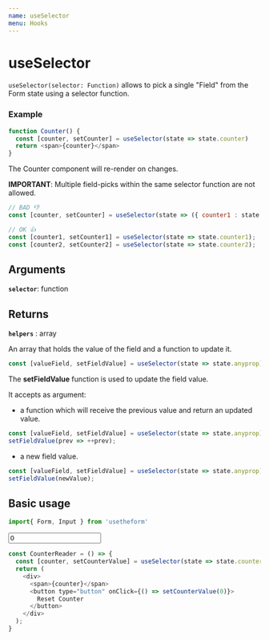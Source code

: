 ---
name: useSelector
menu: Hooks
---


# useSelector
`useSelector(selector: Function)` allows to pick a single "Field" from the Form state using a selector function.

### Example

```javascript
function Counter() {
  const [counter, setCounter] = useSelector(state => state.counter)
  return <span>{counter}</span>
}
```

The Counter component will re-render on changes.

**IMPORTANT**: Multiple field-picks within the same selector function are not allowed.

```javascript
// BAD 👎
const [counter, setCounter] = useSelector(state => ({ counter1 : state.counter1, counter2 : state.counter2 }));
```
```javascript
// OK 👍   
const [counter1, setCounter1] = useSelector(state => state.counter1);
const [counter2, setCounter2] = useSelector(state => state.counter2);
```

## Arguments

**`selector`**: function 

## Returns

**`helpers`** : array

An array that holds the value of the field and a function to update it.

```javascript
const [valueField, setFieldValue] = useSelector(state => state.anyprop);
```

The **setFieldValue** function is used to update the field value. 

It accepts as argument:

  * a function which will receive the previous value and return an updated value.

  ```javascript
  const [valueField, setFieldValue] = useSelector(state => state.anyprop);
  setFieldValue(prev => ++prev);
  ```

  * a new field value.

  ```javascript
  const [valueField, setFieldValue] = useSelector(state => state.anyprop);
  setFieldValue(newValue);
  ```

## Basic usage

```javascript
import{ Form, Input } from 'usetheform'
```

<Playground>
  <Form>
    <Input type="number" name="counter" value="0" placeholder="Counter" />
    <CounterReader />
  </Form>
</Playground>


```javascript
const CounterReader = () => {
  const [counter, setCounterValue] = useSelector(state => state.counter);
  return (
    <div>
      <span>{counter}</span>
      <button type="button" onClick={() => setCounterValue(0)}>
        Reset Counter
      </button>
    </div>
  );
}
```